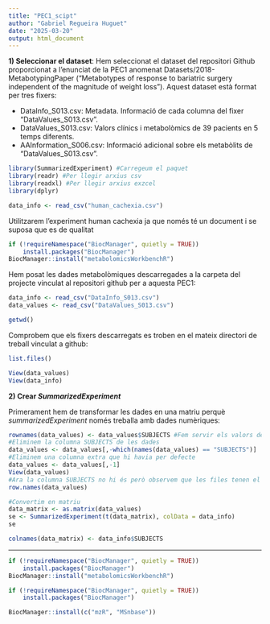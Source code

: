 ```yaml
---
title: "PEC1_scipt"
author: "Gabriel Regueira Huguet"
date: "2025-03-20"
output: html_document
---
```


**1) Seleccionar el dataset**: Hem seleccionat el dataset del repositori Github proporcionat a l'enunciat de la PEC1 anomenat Datasets/2018-MetabotypingPaper ("Metabotypes of response to bariatric surgery independent of the magnitude of weight loss"). Aquest dataset està format per tres fixers:

- DataInfo_S013.csv: Metadata. Informació de cada columna del fixer "DataValues_S013.csv". 
- DataValues_S013.csv: Valors clínics i metabolòmics de 39 pacients en 5 temps diferents.
- AAInformation_S006.csv: Informació adicional sobre els metabòlits de "DataValues_S013.csv". 

```r
library(SummarizedExperiment) #Carregeum el paquet 
library(readr) #Per llegir arxius csv
library(readxl) #Per llegir arxius exzcel
library(dplyr)
```

```r
data_info <- read_csv("human_cachexia.csv")
```

Utilitzarem l'experiment human cachexia ja que només té un document i se suposa que es de qualitat

```r
if (!requireNamespace("BiocManager", quietly = TRUE))
    install.packages("BiocManager")
BiocManager::install("metabolomicsWorkbenchR")
```
































































Hem posat les dades metabolòmiques descarregades a la carpeta del projecte vinculat al repositori github per a aquesta PEC1:
```r
data_info <- read_csv("DataInfo_S013.csv")
data_values <- read_csv("DataValues_S013.csv")
```
```r
getwd()
```
Comprobem que els fixers descarregats es troben en el mateix directori de treball vinculat a github:

```r
list.files()
```

```r
View(data_values)
View(data_info)
```

**2) Crear *SummarizedExperiment* **

Primerament hem de transformar les dades en una matriu perquè *summarizedExperiment* només treballa amb dades numèriques: 

```r
rownames(data_values) <- data_values$SUBJECTS #Fem servir els valors de la primera columna com a noms de fila
#Eliminem la columna SUBJECTS de les dades
data_values <- data_values[,-which(names(data_values) == "SUBJECTS")]
#Eliminem una columna extra que hi havia per defecte
data_values <- data_values[,-1]
View(data_values)
#Ara la columna SUBJECTS no hi és però observem que les files tenen el nom de SUBJECTS (en aquest cas números dels 39 pacients)
row.names(data_values)
```


```r

#Convertim en matriu
data_matrix <- as.matrix(data_values)
se <- SummarizedExperiment(t(data_matrix), colData = data_info)
se
```


```r
colnames(data_matrix) <- data_info$SUBJECTS
```



_____________________________________________________________________________________________________________________________________________________

```r
if (!requireNamespace("BiocManager", quietly = TRUE))
    install.packages("BiocManager")
BiocManager::install("metabolomicsWorkbenchR")
```

```r
if (!requireNamespace("BiocManager", quietly = TRUE))
    install.packages("BiocManager")

BiocManager::install(c("mzR", "MSnbase"))

```






























